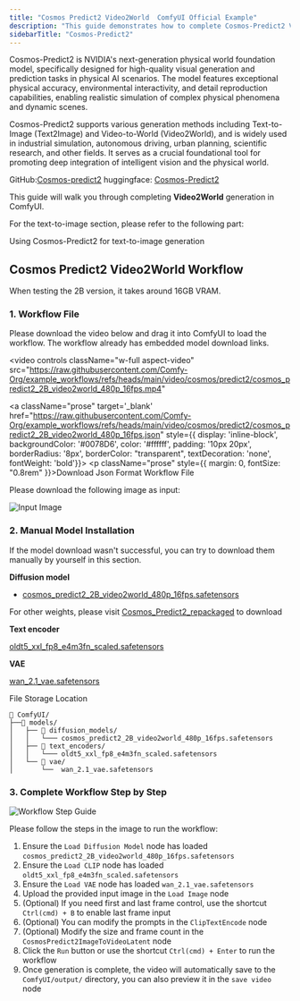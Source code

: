 ```yaml
---
title: "Cosmos Predict2 Video2World  ComfyUI Official Example"
description: "This guide demonstrates how to complete Cosmos-Predict2 Video2World workflows in ComfyUI"
sidebarTitle: "Cosmos-Predict2"
---
```



Cosmos-Predict2 is NVIDIA's next-generation physical world foundation model, specifically designed for high-quality visual generation and prediction tasks in physical AI scenarios.
The model features exceptional physical accuracy, environmental interactivity, and detail reproduction capabilities, enabling realistic simulation of complex physical phenomena and dynamic scenes.

Cosmos-Predict2 supports various generation methods including Text-to-Image (Text2Image) and Video-to-World (Video2World), 
and is widely used in industrial simulation, autonomous driving, urban planning, scientific research, and other fields. 
It serves as a crucial foundational tool for promoting deep integration of intelligent vision and the physical world.

GitHub:[Cosmos-predict2](https://github.com/nvidia-cosmos/cosmos-predict2)
huggingface: [Cosmos-Predict2](https://huggingface.co/collections/nvidia/cosmos-predict2-68028efc052239369a0f2959)

This guide will walk you through completing **Video2World** generation in ComfyUI.

For the text-to-image section, please refer to the following part:

<Card title="Cosmos Predict2 Text to Image" icon="book" href="/tutorials/image/cosmos/cosmos-predict2-t2i">
  Using Cosmos-Predict2 for text-to-image generation
</Card>

<UpdateReminder/>

## Cosmos Predict2 Video2World Workflow

When testing the 2B version, it takes around 16GB VRAM.

### 1. Workflow File

Please download the video below and drag it into ComfyUI to load the workflow. The workflow already has embedded model download links.

<video
  controls
  className="w-full aspect-video"
  src="https://raw.githubusercontent.com/Comfy-Org/example_workflows/refs/heads/main/video/cosmos/predict2/cosmos_predict2_2B_video2world_480p_16fps.mp4"
></video>

<a className="prose"  target='_blank'  href="https://raw.githubusercontent.com/Comfy-Org/example_workflows/refs/heads/main/video/cosmos/predict2/cosmos_predict2_2B_video2world_480p_16fps.json" style={{ display: 'inline-block', backgroundColor: '#0078D6', color: '#ffffff', padding: '10px 20px', borderRadius: '8px', borderColor: "transparent", textDecoration: 'none', fontWeight: 'bold'}}>
    <p className="prose" style={{ margin: 0, fontSize: "0.8rem" }}>Download Json Format Workflow File</p>
</a>

Please download the following image as input:

![Input Image](https://raw.githubusercontent.com/Comfy-Org/example_workflows/refs/heads/main/video/cosmos/predict2/input.png)

### 2. Manual Model Installation

If the model download wasn't successful, you can try to download them manually by yourself in this section.

**Diffusion model**

- [cosmos_predict2_2B_video2world_480p_16fps.safetensors](https://huggingface.co/Comfy-Org/Cosmos_Predict2_repackaged/resolve/main/cosmos_predict2_2B_video2world_480p_16fps.safetensors)

For other weights, please visit [Cosmos_Predict2_repackaged](https://huggingface.co/Comfy-Org/Cosmos_Predict2_repackaged) to download

**Text encoder**

[oldt5_xxl_fp8_e4m3fn_scaled.safetensors](https://huggingface.co/comfyanonymous/cosmos_1.0_text_encoder_and_VAE_ComfyUI/resolve/main/text_encoders/oldt5_xxl_fp8_e4m3fn_scaled.safetensors)

**VAE**

[wan_2.1_vae.safetensors](https://huggingface.co/Comfy-Org/Wan_2.1_ComfyUI_repackaged/resolve/main/split_files/vae/wan_2.1_vae.safetensors)

File Storage Location
```
📂 ComfyUI/
├──📂 models/
│   ├── 📂 diffusion_models/
│   │   └─── cosmos_predict2_2B_video2world_480p_16fps.safetensors
│   ├── 📂 text_encoders/
│   │   └─── oldt5_xxl_fp8_e4m3fn_scaled.safetensors
│   └── 📂 vae/
│       └──  wan_2.1_vae.safetensors
```

### 3. Complete Workflow  Step by Step

![Workflow Step Guide](/images/tutorial/video/cosmos/cosmos_predict2_2B_video2world_480p_16fps_step_guide.jpg)

Please follow the steps in the image to run the workflow: 
1. Ensure the `Load Diffusion Model` node has loaded `cosmos_predict2_2B_video2world_480p_16fps.safetensors`
2. Ensure the `Load CLIP` node has loaded `oldt5_xxl_fp8_e4m3fn_scaled.safetensors`
3. Ensure the `Load VAE` node has loaded `wan_2.1_vae.safetensors`
4. Upload the provided input image in the `Load Image` node
5. (Optional) If you need first and last frame control, use the shortcut `Ctrl(cmd) + B` to enable last frame input
6. (Optional) You can modify the prompts in the `ClipTextEncode` node
7. (Optional) Modify the size and frame count in the `CosmosPredict2ImageToVideoLatent` node
8. Click the `Run` button or use the shortcut `Ctrl(cmd) + Enter` to run the workflow
9. Once generation is complete, the video will automatically save to the `ComfyUI/output/` directory, you can also preview it in the `save video` node
